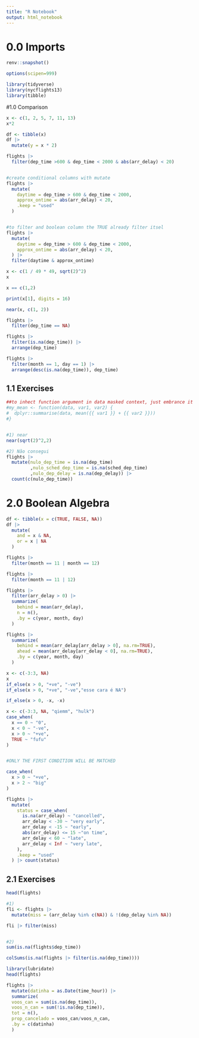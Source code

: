 ```yaml
---
title: "R Notebook"
output: html_notebook
---
```



# 0.0 Imports

```r
renv::snapshot()
```

```r
options(scipen=999)
```


```r
library(tidyverse)
library(nycflights13)
library(tibble)
```

#1.0 Comparison

```r
x <- c(1, 2, 5, 7, 11, 13)
x*2
```
```r
df <- tibble(x)
df |> 
  mutate(y = x * 2)

flights |> 
  filter(dep_time >600 & dep_time < 2000 & abs(arr_delay) < 20)


#create conditional columns with mutate
flights |> 
  mutate(
    daytime = dep_time > 600 & dep_time < 2000,
    approx_ontime = abs(arr_delay) < 20,
    .keep = "used"
  )


#to filter and boolean column the TRUE already filter itsel
flights |> 
  mutate(
    daytime = dep_time > 600 & dep_time < 2000,
    approx_ontime = abs(arr_delay) < 20,
  ) |> 
  filter(daytime & approx_ontime)

```

```r
x <- c(1 / 49 * 49, sqrt(2)^2)
x

x == c(1,2)
```

```r
print(x[1], digits = 16)
```


```r
near(x, c(1, 2))
```

```r
flights |> 
  filter(dep_time == NA)
```

```r
flights |> 
  filter(is.na(dep_time)) |> 
  arrange(dep_time)

flights |> 
  filter(month == 1, day == 1) |> 
  arrange(desc(is.na(dep_time)), dep_time)
```
## 1.1 Exercises

```r

##to inhect function argument in data masked context, just embrance it with {{}}
#my_mean <- function(data, var1, var2) {
#  dplyr::summarise(data, mean({{ var1 }} + {{ var2 }}))
#}


#1) near
near(sqrt(2)^2,2)

#2) Não consegui
flights |> 
  mutate(nulo_dep_time = is.na(dep_time)
         ,nulo_sched_dep_time = is.na(sched_dep_time)
         ,nulo_dep_delay = is.na(dep_delay)) |> 
  count(c(nulo_dep_time))

```
# 2.0 Boolean Algebra

```r
df <- tibble(x = c(TRUE, FALSE, NA))
df |> 
  mutate(
    and = x & NA,
    or = x | NA
  )
```

```r
flights |> 
  filter(month == 11 | month == 12)
```

```r
flights |> 
  filter(month == 11 | 12)
```
```r
flights |> 
  filter(arr_delay > 0) |> 
  summarize(
    behind = mean(arr_delay),
    n = n(),
    .by = c(year, month, day)
  )
```
```r
flights |> 
  summarize(
    behind = mean(arr_delay[arr_delay > 0], na.rm=TRUE),
    ahead = mean(arr_delay[arr_delay < 0], na.rm=TRUE),
    .by = c(year, month, day)
  )
```

```r
x <- c(-3:3, NA)
x
if_else(x > 0, "+ve", "-ve")
if_else(x > 0, "+ve", "-ve","esse cara é NA")
```

```r
if_else(x > 0, -x, -x)
```

```r
x <- c(-3:3, NA, "qiemm", "hulk")
case_when(
  x == 0 ~ "0",
  x < 0 ~ "-ve",
  x > 0 ~ "+ve",
  TRUE ~ "fufu"
)



```

```r
#ONLY THE FIRST CONDITION WILL BE MATCHED

case_when(
  x > 0 ~ "+ve",
  x > 2 ~ "big"
)
```

```r
flights |> 
  mutate(
    status = case_when(
      is.na(arr_delay) ~ "cancelled",
      arr_delay < -30 ~ "very early",
      arr_delay < -15 ~ "early",
      abs(arr_delay) <= 15 ~"on time",
      arr_delay < 60 ~ "late",
      arr_delay < Inf ~ "very late",
    ),
    .keep = "used"
  ) |> count(status)
```

## 2.1 Exercises

```r
head(flights)
```


```r
#1)
fli <- flights |> 
  mutate(miss = (arr_delay %in% c(NA)) & !(dep_delay %in% NA))

fli |> filter(miss)


#2)
sum(is.na(flights$dep_time))

colSums(is.na(flights |> filter(is.na(dep_time))))
```

```r
library(lubridate)
head(flights)
```


```r
flights |> 
  mutate(datinha = as.Date(time_hour)) |> 
  summarize(
  voos_can = sum(is.na(dep_time)),
  voos_n_can = sum(!is.na(dep_time)),
  tot = n(),
  prop_cancelado = voos_can/voos_n_can,
  .by = c(datinha)
  )


```


